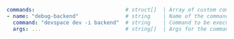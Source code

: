 ```yaml
commands:                             # struct[]  | Array of custom commands
- name: "debug-backend"               # string    | Name of the command to run via `devspace run debug-backend`
  command: "devspace dev -i backend"  # string    | Command to be executed when running `devspace run [name]`
  args: ...                           # string[]  | Args for the command to be executed
```
